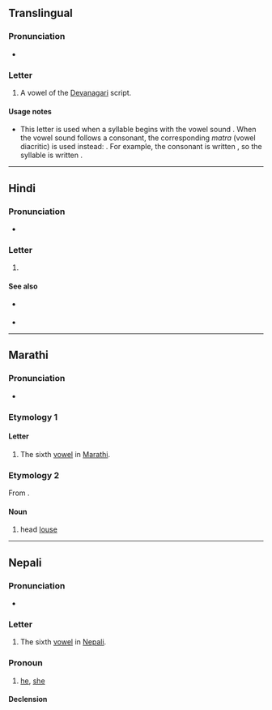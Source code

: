 {{character info}}
==Translingual==

===Pronunciation===
* {{IPA|mul|/uː/}}

===Letter===
{{mul-Deva|ū}}

# A vowel of the [[Devanagari]] script.

====Usage notes====
* This letter is used when a syllable begins with the vowel sound {{IPAchar|/uː/|lang=mul}}. When the vowel sound follows a consonant, the corresponding ''matra'' (vowel diacritic) is used instead: {{m|mul|&#x0942;|sc=Deva}}. For example, the consonant {{IPAchar|/k/|lang=mul}} is written {{m|mul|क|sc=Deva}}, so the syllable {{IPAchar|/kuː/|lang=mul}} is written {{m|mul||कू|sc=Deva}}.

----

==Hindi==

===Pronunciation===
* {{IPA|hi|/uː/}}

===Letter===
{{head|hi|letter}}

# {{n-g|the sixth [[vowel]] in [[Hindi]]}}

====See also====
* {{sense|matra}} {{l|hi|ू}}
* {{list:Devanagari script letters/hi}}

----

==Marathi==

===Pronunciation===
* {{mr-IPA}}

===Etymology 1===

====Letter====
{{head|mr|letter}}

# The sixth [[vowel]] in [[Marathi]].

===Etymology 2===
From {{inh|mr|sa|यूका}}.

====Noun====
{{mr-noun|g=f|p=उवा}}

# head [[louse]]

{{topics|mr|Insects}}

----

==Nepali==

===Pronunciation===
* {{ne-IPA}}

===Letter===
{{head|ne|letter}}

# The sixth [[vowel]] in [[Nepali]].

===Pronoun===
{{ne-pos|pronoun}}

# [[he]], [[she]] {{gloss|animate third-person singular pronoun, low/mid respect}}

====Declension====
{{ne-decl-pron}}